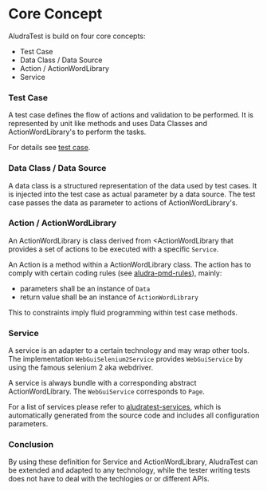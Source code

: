 = Core Concept =

AludraTest is build on four core concepts:
*Test Case
*Data Class / Data Source
*Action / ActionWordLibrary
*Service

=== Test Case ===
A test case defines the flow of actions and validation to be performed.
It is represented by unit like methods and uses Data Classes and ActionWordLibrary's to perform the tasks.

For details see [[test case]]. 

=== Data Class / Data Source ===
A data class is a structured representation of the data used by test cases. It is injected into the test case as actual parameter by a data source.
The test case passes the data as parameter to actions of ActionWordLibrary's. 

=== Action / ActionWordLibrary ===
An ActionWordLibrary is class derived from <ActionWordLibrary</code> that provides a set of actions to be executed with a specific <code>Service</code>. 

An Action is a method within a ActionWordLibrary class.
The action has to comply with certain coding rules (see [[aludra-pmd-rules]]), mainly:
* parameters shall be an instance of <code>Data</code>
* return value shall be an instance of <code>ActionWordLibrary</code>

This to constraints imply fluid programming within test case methods.
 
=== Service ===
A service is an adapter to a certain technology and may wrap other tools.
The implementation <code>WebGuiSelenium2Service</code> provides <code>WebGuiService</code> by using the famous selenium 2 aka webdriver.

A service is always bundle with a corresponding abstract ActionWordLibrary.
The <code>WebGuiService</code> corresponds to <code>Page</code>.

For a list of services please refer to [[aludratest-services]], which is automatically generated from the source code and includes all configuration parameters.

=== Conclusion ===

By using these definition for Service and ActionWordLibrary, AludraTest can be extended and adapted to any technology, while the tester writing tests does not have to deal with the techlogies or or different APIs.
